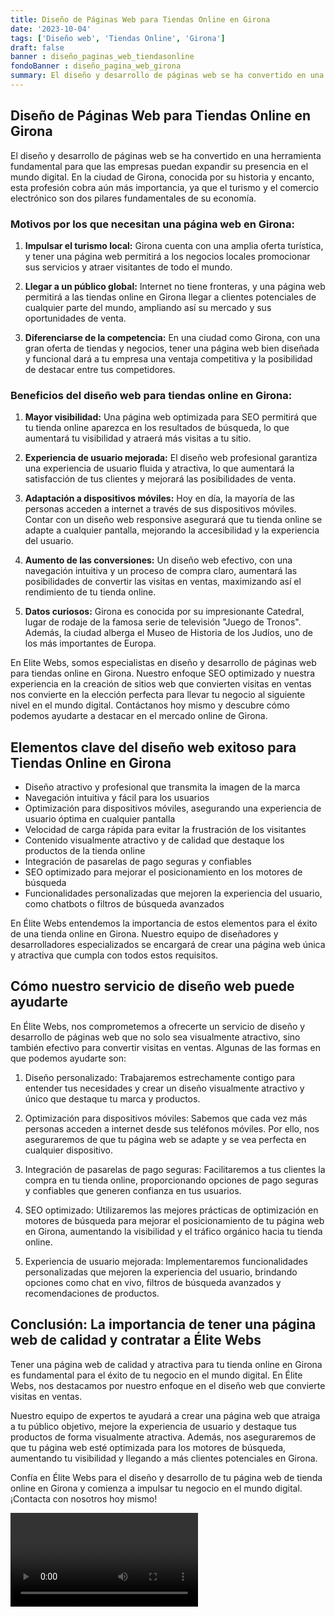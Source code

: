 ```yaml
---
title: Diseño de Páginas Web para Tiendas Online en Girona
date: '2023-10-04'
tags: ['Diseño web', 'Tiendas Online', 'Girona']
draft: false
banner : diseño_paginas_web_tiendasonline
fondoBanner : diseño_pagina_web_girona
summary: El diseño y desarrollo de páginas web se ha convertido en una herramienta fundamental para que las empresas puedan expandir su presencia en el mundo digital. En la ciudad de Girona, conocida por su historia y encanto, esta profesión cobra aún más importancia, ya que el turismo y el comercio electrónico son dos pilares fundamentales de su economía.
---
```


## Diseño de Páginas Web para Tiendas Online en Girona

El diseño y desarrollo de páginas web se ha convertido en una herramienta fundamental para que las empresas puedan expandir su presencia en el mundo digital. En la ciudad de Girona, conocida por su historia y encanto, esta profesión cobra aún más importancia, ya que el turismo y el comercio electrónico son dos pilares fundamentales de su economía.

### Motivos por los que necesitan una página web en Girona:

1. **Impulsar el turismo local:** Girona cuenta con una amplia oferta turística, y tener una página web permitirá a los negocios locales promocionar sus servicios y atraer visitantes de todo el mundo.

2. **Llegar a un público global:** Internet no tiene fronteras, y una página web permitirá a las tiendas online en Girona llegar a clientes potenciales de cualquier parte del mundo, ampliando así su mercado y sus oportunidades de venta.

3. **Diferenciarse de la competencia:** En una ciudad como Girona, con una gran oferta de tiendas y negocios, tener una página web bien diseñada y funcional dará a tu empresa una ventaja competitiva y la posibilidad de destacar entre tus competidores.

### Beneficios del diseño web para tiendas online en Girona:

1. **Mayor visibilidad:** Una página web optimizada para SEO permitirá que tu tienda online aparezca en los resultados de búsqueda, lo que aumentará tu visibilidad y atraerá más visitas a tu sitio.

2. **Experiencia de usuario mejorada:** El diseño web profesional garantiza una experiencia de usuario fluida y atractiva, lo que aumentará la satisfacción de tus clientes y mejorará las posibilidades de venta.

3. **Adaptación a dispositivos móviles:** Hoy en día, la mayoría de las personas acceden a internet a través de sus dispositivos móviles. Contar con un diseño web responsive asegurará que tu tienda online se adapte a cualquier pantalla, mejorando la accesibilidad y la experiencia del usuario.

4. **Aumento de las conversiones:** Un diseño web efectivo, con una navegación intuitiva y un proceso de compra claro, aumentará las posibilidades de convertir las visitas en ventas, maximizando así el rendimiento de tu tienda online.

5. **Datos curiosos:** Girona es conocida por su impresionante Catedral, lugar de rodaje de la famosa serie de televisión "Juego de Tronos". Además, la ciudad alberga el Museo de Historia de los Judíos, uno de los más importantes de Europa.

En Elite Webs, somos especialistas en diseño y desarrollo de páginas web para tiendas online en Girona. Nuestro enfoque SEO optimizado y nuestra experiencia en la creación de sitios web que convierten visitas en ventas nos convierte en la elección perfecta para llevar tu negocio al siguiente nivel en el mundo digital. Contáctanos hoy mismo y descubre cómo podemos ayudarte a destacar en el mercado online de Girona.

<GifSeo />

<Cta />

## Elementos clave del diseño web exitoso para Tiendas Online en Girona

- Diseño atractivo y profesional que transmita la imagen de la marca
- Navegación intuitiva y fácil para los usuarios
- Optimización para dispositivos móviles, asegurando una experiencia de usuario óptima en cualquier pantalla
- Velocidad de carga rápida para evitar la frustración de los visitantes
- Contenido visualmente atractivo y de calidad que destaque los productos de la tienda online
- Integración de pasarelas de pago seguras y confiables
- SEO optimizado para mejorar el posicionamiento en los motores de búsqueda
- Funcionalidades personalizadas que mejoren la experiencia del usuario, como chatbots o filtros de búsqueda avanzados

En Élite Webs entendemos la importancia de estos elementos para el éxito de una tienda online en Girona. Nuestro equipo de diseñadores y desarrolladores especializados se encargará de crear una página web única y atractiva que cumpla con todos estos requisitos.

## Cómo nuestro servicio de diseño web puede ayudarte

En Élite Webs, nos comprometemos a ofrecerte un servicio de diseño y desarrollo de páginas web que no solo sea visualmente atractivo, sino también efectivo para convertir visitas en ventas. Algunas de las formas en que podemos ayudarte son:

1. Diseño personalizado: Trabajaremos estrechamente contigo para entender tus necesidades y crear un diseño visualmente atractivo y único que destaque tu marca y productos.

2. Optimización para dispositivos móviles: Sabemos que cada vez más personas acceden a internet desde sus teléfonos móviles. Por ello, nos aseguraremos de que tu página web se adapte y se vea perfecta en cualquier dispositivo.

3. Integración de pasarelas de pago seguras: Facilitaremos a tus clientes la compra en tu tienda online, proporcionando opciones de pago seguras y confiables que generen confianza en tus usuarios.

4. SEO optimizado: Utilizaremos las mejores prácticas de optimización en motores de búsqueda para mejorar el posicionamiento de tu página web en Girona, aumentando la visibilidad y el tráfico orgánico hacia tu tienda online.

5. Experiencia de usuario mejorada: Implementaremos funcionalidades personalizadas que mejoren la experiencia del usuario, brindando opciones como chat en vivo, filtros de búsqueda avanzados y recomendaciones de productos.

## Conclusión: La importancia de tener una página web de calidad y contratar a Élite Webs

Tener una página web de calidad y atractiva para tu tienda online en Girona es fundamental para el éxito de tu negocio en el mundo digital. En Élite Webs, nos destacamos por nuestro enfoque en el diseño web que convierte visitas en ventas.

Nuestro equipo de expertos te ayudará a crear una página web que atraiga a tu público objetivo, mejore la experiencia de usuario y destaque tus productos de forma visualmente atractiva. Además, nos aseguraremos de que tu página web esté optimizada para los motores de búsqueda, aumentando tu visibilidad y llegando a más clientes potenciales en Girona.

Confía en Élite Webs para el diseño y desarrollo de tu página web de tienda online en Girona y comienza a impulsar tu negocio en el mundo digital. ¡Contacta con nosotros hoy mismo!

<Video />

<CtaBot job='Tiendas Online' city='Girona'/>

<Gmaps query='Girona+españa+maps' />